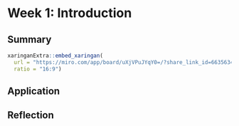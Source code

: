 # Week 1: Introduction

## Summary

```r
xaringanExtra::embed_xaringan(
  url = "https://miro.com/app/board/uXjVPuJYqY0=/?share_link_id=663563464417",
  ratio = "16:9")
```

## Application

## Reflection
